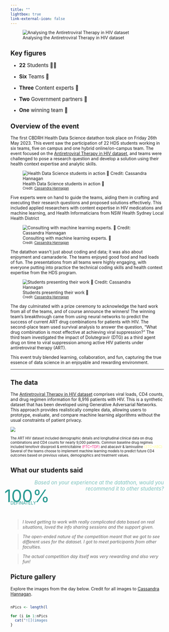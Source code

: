 ```yaml
---
title: ""
lightbox: true
link-external-icon: false
---
```


::: column-screen-inset
![Analysing the Antiretroviral Therapy in HIV dataset](images/LoRes2023/Datathon_UNSW_Credit_CassandraHannagan-42.jpg)
:::

## Key figures

<div style="font-size:1.2em;">

-   **22** Students 👩‍🎓

-   **Six** Teams 🤝
  
-   **Three** Content experts 💊

-   **Two** Government partners 🏥

-   **One** winning team 🌟

</div>

## Overview of the event


The first CBDRH Health Data Science datathon took place on Friday 26th May 2023. This event saw the participation of 22 HDS students working in six teams, five on campus and one hybrid online/on-campus team. The event focused on the [Antiretroviral Therapy in HIV dataset](data.qmd), and teams were challenged to pose a research question and develop a solution using their health context expertise and analytic skills.

![Health Data Science students in action 💛 <br> <span style="font-size:0.8em">Credit: [Cassandra Hannagan](https://www.cassandrahannagan.com/) </span>](images/LoRes2023/Datathon_UNSW_Credit_CassandraHannagan-81.jpg)

Five experts were on hand to guide the teams, aiding them in crafting and executing their research questions and proposed solutions effectively. This included applied researchers with content expertise in HIV medications and machine learning, and Health Informaticians from NSW Health Sydney Local Health District

![ Consulting with machine learning experts. 💛 <br> <span style="font-size:0.8em">Credit: [Cassandra Hannagan](https://www.cassandrahannagan.com/) </span>](images/LoRes2023/Datathon_UNSW_Credit_CassandraHannagan-53.jpg) 


The datathon wasn't just about coding and data; it was also about enjoyment and camaraderie. The teams enjoyed good food and had loads of fun. The presentations from all teams were highly engaging, with everyone putting into practice the technical coding skills and health context expertise from the HDS program.


![Students presenting their work 💛 <br> <span style="font-size:0.8em">Credit: [Cassandra Hannagan](https://www.cassandrahannagan.com/) </span>](images/LoRes2023/Datathon_UNSW_Credit_CassandraHannagan-170.jpg)


The day culminated with a prize ceremony to acknowledge the hard work from all of the teams, and of course announce the winners! The winning team's breakthrough came from using neural networks to predict the success of current ART drug combinations for patients with HIV. The second-place team used survival analysis to answer the question, "What drug combination is most effective at achieving viral suppression?" The third team investigated the impact of Dolutegravir (DTG) as a third agent drug on time to viral suppression among active HIV patients under antiretroviral therapy (ART).

This event truly blended learning, collaboration, and fun, capturing the true essence of data science in an enjoyable and rewarding environment.

***

## The data

The [Antiretroviral Therapy in HIV dataset](data.qmd) comprises viral loads, CD4 counts, and drug regimen information for 8,916 patients with HIV. This is a synthetic dataset that has been developed using Generative Adversarial Networks. This approach provides realistically complex data, allowing users to prototype, evaluate, and compare machine learning algorithms without the usual constraints of patient privacy. 

![](images/cd4-over-time.gif)

<div style="font-size: 0.8em">
The ART HIV dataset included demographic details and longitudinal clinical data on drug combinations and CD4 counts for nearly 9,000 patients. Common baseline drug regimes included tenofovir disoproxil & emtricitabine [(FTC+TDF)]{style="color:#ED217C"} and abacavir & lamivudine [ (3TC+ABC) ]{style="color:#FFFD82"} Several of the teams choose to implement machine learning models to predict future CD4 outcomes based on previous values, demographics and treatment values.
</div>


## What our students said

::: {.grid}

::: {.g-col-6}

<div style="color:#289a92; font-style: italic; font-size: 1.2em; text-align: right; opacity: 0.6;">Based on your experience at the datathon, would you recommend it to other students?</div>

:::

::: {.g-col-1}

:::

::: {.g-col-5}
<div style="color:#289a92;">

<div style="font-size:4em; margin:-20px; padding:0px;">100%</div> <div style="font-size:1em; margin:0px">DEFINATELY</div>

</div>

:::



:::
<br>

::: {.grid}

::: {.g-col-9}
> _I loved getting to work with really complicated data based on real situations, loved the info sharing sessions and the support given._

:::

::: {.g-col-3}

:::

:::


::: {.grid}

::: {.g-col-3}

:::

::: {.g-col-9}
> _The open-ended nature of the competition meant that we got to see different uses for the dataset. I got to meet participants from other faculties._
:::

:::


::: {.grid}

::: {.g-col-1}

:::

::: {.g-col-8}
> _The actual competition day itself was very rewarding and also very fun!_

:::

::: {.g-col-2}

:::

:::



## Picture gallery

Explore the images from the day below. Credit for all images to [Cassandra Hannagan](https://www.cassandrahannagan.com/). 

::: {style="display: grid;grid-template-columns: repeat(auto-fill, minmax(120px, 1fr));grid-gap: .5em; inline-size: 100%;"}
```r
nPics <- length(list.files(here::here("images/LoRes2023")))

for (i in 1:nPics) {
  cat("![](images/LoRes2023/Datathon_UNSW_Credit_CassandraHannagan-", i, ".jpg){group='my-gallery'}\n\n", sep='')
}
```
:::
